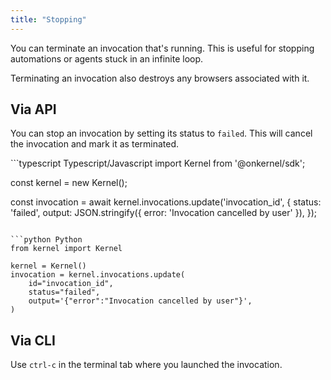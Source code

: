 ```yaml
---
title: "Stopping"
---
```


You can terminate an invocation that's running. This is useful for stopping automations or agents stuck in an infinite loop.

<Info>
Terminating an invocation also destroys any browsers associated with it.
</Info>

## Via API
You can stop an invocation by setting its status to `failed`. This will cancel the invocation and mark it as terminated.

<CodeGroup>
```typescript Typescript/Javascript
import Kernel from '@onkernel/sdk';

const kernel = new Kernel();

const invocation = await kernel.invocations.update('invocation_id', {
  status: 'failed',
  output: JSON.stringify({ error: 'Invocation cancelled by user' }),
});
```

```python Python
from kernel import Kernel

kernel = Kernel()
invocation = kernel.invocations.update(
    id="invocation_id",
    status="failed",
    output='{"error":"Invocation cancelled by user"}',
)
```
</CodeGroup>

## Via CLI
Use `ctrl-c` in the terminal tab where you launched the invocation.

